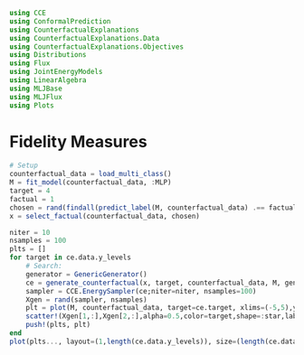 ```julia
using CCE
using ConformalPrediction
using CounterfactualExplanations
using CounterfactualExplanations.Data
using CounterfactualExplanations.Objectives
using Distributions
using Flux
using JointEnergyModels
using LinearAlgebra
using MLJBase
using MLJFlux
using Plots
```

# Fidelity Measures

```julia
# Setup
counterfactual_data = load_multi_class()
M = fit_model(counterfactual_data, :MLP)
target = 4
factual = 1
chosen = rand(findall(predict_label(M, counterfactual_data) .== factual))
x = select_factual(counterfactual_data, chosen)
```


```julia
niter = 10
nsamples = 100
plts = []
for target in ce.data.y_levels
    # Search:
    generator = GenericGenerator()
    ce = generate_counterfactual(x, target, counterfactual_data, M, generator)
    sampler = CCE.EnergySampler(ce;niter=niter, nsamples=100)
    Xgen = rand(sampler, nsamples)
    plt = plot(M, counterfactual_data, target=ce.target, xlims=(-5,5),ylims=(-5,5),cbar=false)
    scatter!(Xgen[1,:],Xgen[2,:],alpha=0.5,color=target,shape=:star,label="X|y=$target")
    push!(plts, plt)
end
plot(plts..., layout=(1,length(ce.data.y_levels)), size=(length(ce.data.y_levels)*300,300))
```